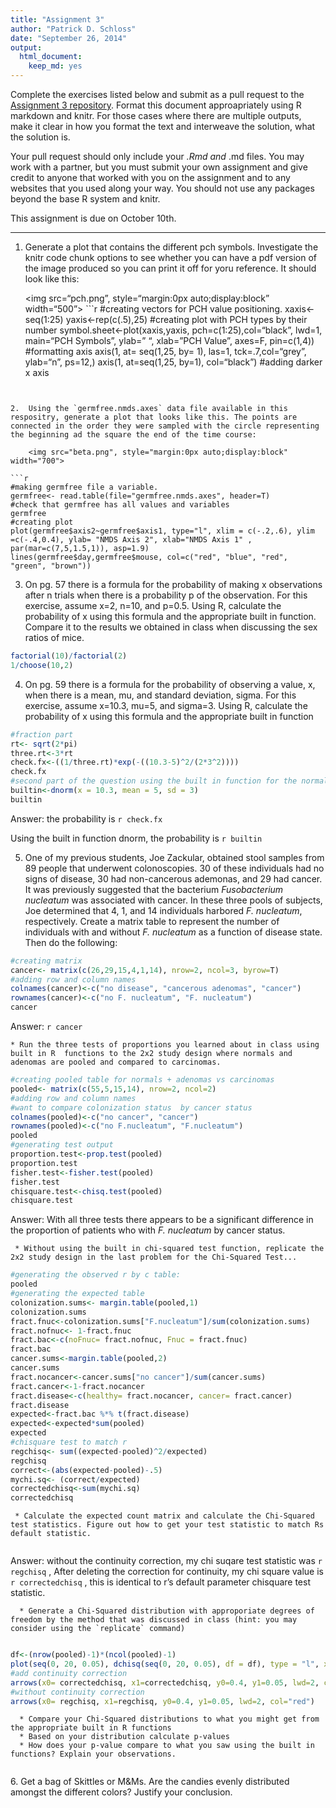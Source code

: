 ```yaml
---
title: "Assignment 3"
author: "Patrick D. Schloss"
date: "September 26, 2014"
output:
  html_document:
    keep_md: yes
---
```


Complete the exercises listed below and submit as a pull request to the [Assignment 3 repository](http://www.github.com/microbialinformatics/assignment03).  Format this document approapriately using R markdown and knitr. For those cases where there are multiple outputs, make it clear in how you format the text and interweave the solution, what the solution is.

Your pull request should only include your *.Rmd and *.md files. You may work with a partner, but you must submit your own assignment and give credit to anyone that worked with you on the assignment and to any websites that you used along your way. You should not use any packages beyond the base R system and knitr.

This assignment is due on October 10th.

------

1.  Generate a plot that contains the different pch symbols. Investigate the knitr code chunk options to see whether you can have a pdf version of the image produced so you can print it off for yoru reference. It should look like this:

    <img src="pch.png", style="margin:0px auto;display:block" width="500">
```r
#creating vectors for PCH value positioning.
xaxis<-seq(1:25)
yaxis<-rep(c(.5),25)
#creating plot with PCH types by their number
symbol.sheet<-plot(xaxis,yaxis, pch=c(1:25),col="black", lwd=1, main="PCH Symbols", ylab=" ", xlab="PCH Value", axes=F, pin=c(1,4))
#formatting axis
axis(1, at= seq(1,25, by= 1), las=1, tck=.7,col="grey", ylab="n", ps=12,)
axis(1, at=seq(1,25, by=1), col="black")
#adding darker x axis












```


2.  Using the `germfree.nmds.axes` data file available in this respositry, generate a plot that looks like this. The points are connected in the order they were sampled with the circle representing the beginning ad the square the end of the time course:

    <img src="beta.png", style="margin:0px auto;display:block" width="700">

```r
#making germfree file a variable.
germfree<- read.table(file="germfree.nmds.axes", header=T)
#check that germfree has all values and variables
germfree
#creating plot
plot(germfree$axis2~germfree$axis1, type="l", xlim = c(-.2,.6), ylim =c(-.4,0.4), ylab= "NMDS Axis 2", xlab="NMDS Axis 1" , par(mar=c(7,5,1.5,1)), asp=1.9)  
lines(germfree$day,germfree$mouse, col=c("red", "blue", "red", "green", "brown"))
```

3.  On pg. 57 there is a formula for the probability of making x observations after n trials when there is a probability p of the observation.  For this exercise, assume x=2, n=10, and p=0.5.  Using R, calculate the probability of x using this formula and the appropriate built in function. Compare it to the results we obtained in class when discussing the sex ratios of mice.
```r
factorial(10)/factorial(2)
1/choose(10,2)

```
4.  On pg. 59 there is a formula for the probability of observing a value, x, when there is a mean, mu, and standard deviation, sigma.  For this exercise, assume x=10.3, mu=5, and sigma=3.  Using R, calculate the probability of x using this formula and the appropriate built in function


```r
#fraction part
rt<- sqrt(2*pi)
three.rt<-3*rt
check.fx<-((1/three.rt)*exp(-((10.3-5)^2/(2*3^2))))
check.fx
#second part of the question using the built in function for the normal distribution.
builtin<-dnorm(x = 10.3, mean = 5, sd = 3)
builtin
```
Answer: the probability is `r check.fx`

Using the built in function dnorm, the probability is `r builtin` 

5.  One of my previous students, Joe Zackular, obtained stool samples from 89 people that underwent colonoscopies.  30 of these individuals had no signs of disease, 30 had non-cancerous ademonas, and 29 had cancer.  It was previously suggested that the bacterium *Fusobacterium nucleatum* was associated with cancer.  In these three pools of subjects, Joe determined that 4, 1, and 14 individuals harbored *F. nucleatum*, respectively. Create a matrix table to represent the number of individuals with and without _F. nucleatum_ as a function of disease state.  Then do the following:


```r
#creating matrix
cancer<- matrix(c(26,29,15,4,1,14), nrow=2, ncol=3, byrow=T)
#adding row and column names
colnames(cancer)<-c("no disease", "cancerous adenomas", "cancer")
rownames(cancer)<-c("no F. nucleatum", "F. nucleatum")
cancer
```
Answer: `r cancer`

    * Run the three tests of proportions you learned about in class using built in R  functions to the 2x2 study design where normals and adenomas are pooled and compared to carcinomas.

```r
#creating pooled table for normals + adenomas vs carcinomas
pooled<- matrix(c(55,5,15,14), nrow=2, ncol=2)
#adding row and column names
#want to compare colonization status  by cancer status
colnames(pooled)<-c("no cancer", "cancer")
rownames(pooled)<-c("no F.nucleatum", "F.nucleatum")
pooled
#generating test output
proportion.test<-prop.test(pooled)
proportion.test
fisher.test<-fisher.test(pooled)
fisher.test
chisquare.test<-chisq.test(pooled)
chisquare.test
```
Answer: With all three tests there appears to be a significant difference in the proportion of patients who with *F. nucleatum* by cancer status.  

     * Without using the built in chi-squared test function, replicate the 2x2 study design in the last problem for the Chi-Squared Test...

```r
#generating the observed r by c table:
pooled
#generating the expected table
colonization.sums<- margin.table(pooled,1)
colonization.sums
fract.fnuc<-colonization.sums["F.nucleatum"]/sum(colonization.sums)
fract.nofnuc<- 1-fract.fnuc
fract.bac<-c(noFnuc= fract.nofnuc, Fnuc = fract.fnuc)
fract.bac
cancer.sums<-margin.table(pooled,2)
cancer.sums
fract.nocancer<-cancer.sums["no cancer"]/sum(cancer.sums)
fract.cancer<-1-fract.nocancer
fract.disease<-c(healthy= fract.nocancer, cancer= fract.cancer)
fract.disease
expected<-fract.bac %*% t(fract.disease)
expected<-expected*sum(pooled)
expected
#chisquare test to match r
regchisq<- sum((expected-pooled)^2/expected)
regchisq
correct<-(abs(expected-pooled)-.5)
mychi.sq<- (correct/expected)
correctedchisq<-sum(mychi.sq)
correctedchisq
```
     * Calculate the expected count matrix and calculate the Chi-Squared test statistics. Figure out how to get your test statistic to match Rs default statistic.
      
Answer: without the continuity correction, my chi suqare test statistic was `r regchisq` ,  After deleting the correction for continuity, my chi square value is `r correctedchisq` , this is identical to r's default parameter chisquare test statistic.
 
      *	Generate a Chi-Squared distribution with approporiate degrees of freedom by the method that was discussed in class (hint: you may consider using the `replicate` command)
      
```r
df<-(nrow(pooled)-1)*(ncol(pooled)-1)
plot(seq(0, 20, 0.05), dchisq(seq(0, 20, 0.05), df = df), type = "l", xlab = "ChiSquared Statistic", ylab = "Probability with 1 degree of freedom")
#add continuity correction
arrows(x0= correctedchisq, x1=correctedchisq, y0=0.4, y1=0.05, lwd=2, col="blue")
#without continuity correction
arrows(x0= regchisq, x1=regchisq, y0=0.4, y1=0.05, lwd=2, col="red")
```
      * Compare your Chi-Squared distributions to what you might get from the appropriate built in R functions
      * Based on your distribution calculate p-values
      * How does your p-value compare to what you saw using the built in functions? Explain your observations.
```r

```


6\.  Get a bag of Skittles or M&Ms.  Are the candies evenly distributed amongst the different colors?  Justify your conclusion.

